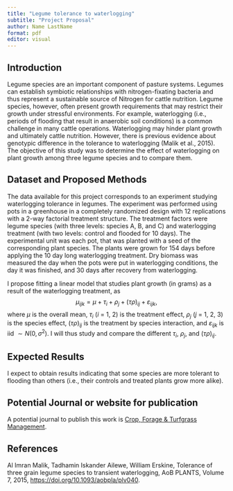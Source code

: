 ```yaml
---
title: "Legume tolerance to waterlogging"
subtitle: "Project Proposal"
author: Name LastName
format: pdf
editor: visual
---
```


## Introduction  

Legume species are an important component of pasture systems.
Legumes can establish symbiotic relationships with nitrogen-fixating bacteria and thus represent a sustainable source of Nitrogen for cattle nutrition. 
Legume species, however, often present growth requirements that may restrict their growth under stressful environments. 
For example, waterlogging (i.e., periods of flooding that result in anaerobic soil conditions) is a common challenge in many cattle operations.
Waterlogging may hinder plant growth and ultimately cattle nutrition. 
However, there is previous evidence about genotypic difference in the tolerance to waterlogging (Malik et al., 2015).
The objective of this study was to determine the effect of waterlogging on plant growth among three legume species and to compare them.  

## Dataset and Proposed Methods

The data available for this project corresponds to an experiment studying waterlogging tolerance in legumes. The experiment was performed using pots in a greenhouse in a completely randomized design with 12 replications with a 2-way factorial treatment structure. The treatment factors were legume species (with three levels: species A, B, and C) and waterlogging treatment (with two levels: control and flooded for 10 days). 
The experimental unit was each pot, that was planted with a seed of the corresponding plant species. The plants were grown for 154 days before applying the 10 day long waterlogging treatment. Dry biomass was measured the day when the pots were put in waterlogging conditions, the day it was finished, and 30 days after recovery from waterlogging. 

I propose fitting a linear model that studies plant growth (in grams) as a result of the waterlogging treatment, as 
$$\mu_{ijk} = \mu + \tau_i + \rho_j + (\tau\rho)_{ij} + \varepsilon_{ijk},$$
where $\mu$ is the overall mean, $\tau_i$ ($i$ = 1, 2) is the treatment effect, $\rho_j$ ($j$ = 1, 2, 3) is the species effect, $(\tau\rho)_{ij}$ is the treatment by species interaction, and $\varepsilon_{ijk}$ is iid $\sim N(0, \sigma^2)$. I will thus study and compare the different $\tau_i$, $\rho_j$, and $(\tau\rho)_{ij}$.  

## Expected Results

I expect to obtain results indicating that some species are more tolerant to flooding than others (i.e., their controls and treated plants grow more alike). 

## Potential Journal or website for publication  
A potential journal to publish this work is [Crop, Forage \& Turfgrass Management](https://acsess.onlinelibrary.wiley.com/journal/23743832).


## References 
Al Imran Malik, Tadhamin Iskander Ailewe, William Erskine, Tolerance of three grain legume species to transient waterlogging, AoB PLANTS, Volume 7, 2015, [https://doi.org/10.1093/aobpla/plv040](https://doi.org/10.1093/aobpla/plv040).